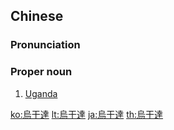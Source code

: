{{also|乌干达}}
==Chinese==
{{zh-forms|s=乌干达|gloss=-}}

===Pronunciation===
{{zh-pron
|m=Wūgāndá
|c=wu1 gon1 daat6
|mn=qz,xm,zz:O͘-kan-ta̍t
|cat=pn
}}

===Proper noun===
{{zh-proper noun}}

# [[Uganda]]

{{zh-cat|Countries}}

[[ko:烏干達]]
[[lt:烏干達]]
[[ja:烏干達]]
[[th:烏干達]]